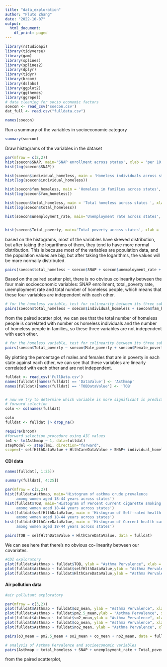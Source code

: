 ```yaml
---
title: "data_exploration"
author: "Pluto Zhang"
date: "2022-10-07"
output:
  html_document:
    df_print: paged
---
```


```r
library(rstudioapi)
library(tidyverse)
library(gam)
library(splines)
library(splines2)  
library(dplyr)
library(tidyr)
library(broom)
library(dslabs)
library(ggplot2)
library(ggthemes)
library(ggrepel)
# data cleaning for socio economic factors
soecon <- read_csv('soecon.csv')
dat_full <- read.csv("fulldata.csv")

```


```r
names(soecon)
```



Run a summary of the variables in socioeconomic category
```r
summary(soecon)
```



Draw histograms of the variables in the dataset
```r
par(mfrow = c(2,2))
hist(soecon$SNAP, main='SNAP enrollment across states', xlab = 'per 10,000 people' )
hist(log(soecon$SNAP))

hist(soecon$individual_homeless, main = 'Homeless individuals across states', xlab = 'per 10,000 people')
hist(log(soecon$individual_homeless))

hist(soecon$fam_homeless, main = 'Homeless in families across states', xlab = 'per 10,000 people')
hist(log(soecon$fam_homeless))

hist(soecon$total_homeless, main = 'Total homeless across states ', xlab = 'per 10,000 people')
hist(log(soecon$total_homeless))

hist(soecon$unemployment_rate, main='Unemployment rate across states', xlab = 'unemployment rate')


hist(soecon$Total_poverty, main='Total poverty across states', xlab = 'percentage of total population')

```

based on the histograms, most of the variables have skewed distribution, but after taking the logarithms of them, they tend to have more normal distribution. This is because most of the variables are population data, and the population values are big, but after taking the logarithms, the values will be more normally distributed.



```r
pairs(soecon$total_homeless ~ soecon$SNAP + soecon$unemployment_rate + soecon$Total_poverty )
```
Based on the paired scatter plot, there is no obvious colinearity between the four main socioeconomic variables: SNAP enrollment, total_poverty rate, unemployment rate and total number of homeless people, which means that these four variables are independent with each other. 


```r
# for the homeless variable, test for colinearity between its three subvariables 
pairs(soecon$total_homeless ~ soecon$individual_homeless + soecon$fam_homeless)
```
from the paired scatter plot, we can see that the total number of homeless people is correlated with number os homeless individuals and the number of homeless people in families, so these three variables are not independent with each other.
```r
# for the homeless variable, test for colinearity between its three subvariables 
pairs(soecon$Total_poverty ~ soecon$Male_poverty + soecon$Female_poverty)
```
By plotting the percentage of males and females that are in poverty in each state against each other, we can see that these variables are linearly correlated with each other and are not independent. 

```r
fulldat <- read_csv('FullData.csv')
names(fulldat)[names(fulldat) == 'DataValue'] <- 'Asthmap'
names(fulldat)[names(fulldat) == 'TOBDataValue'] <- 'TOB'


# now we try to determine which variable is more significant in predicting the Asthma prevalence
# forward selection
coln <- colnames(fulldat)

coln
fulldat <- fulldat |> drop_na()

require(broom)
#forward selection procedure using AIC values 
lm1 <- lm(Asthmap ~ 1, data=fulldat)
stepModel <- step(lm1, direction="forward",
scope=(~ selfHlthDataValue + HlthCareDataValue + SNAP+ individual_homeless+fam_homeless+total_homeless+unemployment_rate+Male_poverty+Female_poverty+Total_poverty+o3_mean+pm2.5_mean+so2_mean+co_mean+no2_mean), data=fulldat)

```


#### CDI data
```r
names(fulldat[, 1:25])
```
```r
summary(fulldat[, 4:25])
```
```r
par(mfrow = c(2,2))
hist(fulldat$Asthmap, main='Histogram of asthma crude prevalence 
     among women aged 18-44 years across states')
hist(fulldat$TOB, main='Histogram of Percent current cigarette smoking 
     among women aged 18-44 years across states')
hist(fulldat$selfHlthDataValue, main = 'Histogram of Self-rated health status 
     among women aged 18-44 years across states')
hist(fulldat$HlthCareDataValue, main = 'Histogram of Current health care coverage 
     among women aged 18-44 years across states')
```


```r
pairs(TOB ~ selfHlthDataValue + HlthCareDataValue, data = fulldat)
```
We can see here that there's no obvious co-linearity between our covariates.
```r
#CDI exploratory
plot(fulldat$Asthmap ~ fulldat$TOB, ylab = "Asthma Pervalence", xlab = "Tobacco smoked")
plot(fulldat$Asthmap ~ fulldat$selfHlthDataValue,ylab = "Asthma Pervalence", xlab = "self-reported health status")
plot(fulldat$Asthmap ~ fulldat$HlthCareDataValue,ylab = "Asthma Pervalence", xlab = "healthcare coverage")
```



#### Air pollution data
```r
#air pollutant exploratory

par(mfrow = c(3,2))
plot(fulldat$Asthmap ~ fulldat$o3_mean, ylab = "Asthma Pervalence", xlab = expression(O[3]~(ppm)))
plot(fulldat$Asthmap ~ fulldat$pm2.5_mean,ylab = "Asthma Pervalence", xlab = expression(PM[2.5]~(ug/m^3)))
plot(fulldat$Asthmap ~ fulldat$so2_mean,ylab = "Asthma Pervalence", xlab = expression(SO[2]~(ppb)))
plot(fulldat$Asthmap ~ fulldat$co_mean, ylab = "Asthma Pervalence", xlab = "CO (ppm)")
plot(fulldat$Asthmap ~ fulldat$no2_mean, ylab = "Asthma Pervalence", xlab = expression(NO[2]~(ppb)))
```

```r
pairs(o3_mean ~ pm2.5_mean + so2_mean + co_mean + no2_mean, data = fulldat)
```


```r
# analysis of Asthma Pervalence and socioeconomic variables 
pairs(Asthmap ~ total_homeless + SNAP + unemployment_rate + Total_poverty, dat = fulldat)

```
from the paired scatterplot, 

